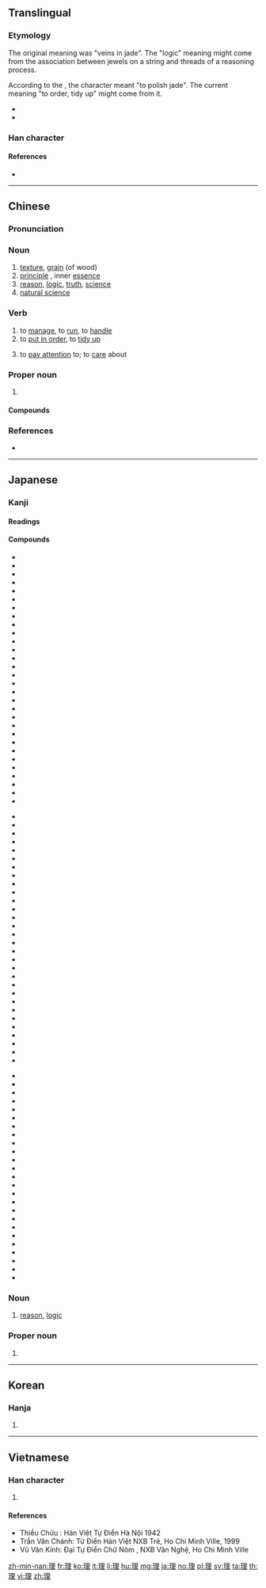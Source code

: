 ==Translingual==
{{stroke order|type=animate}}

===Etymology===
{{Han compound|玉|里|c1=s|c2=p|t1=jade|ls=psc}}

The original meaning was "veins in jade". The "logic" meaning might come from the association between jewels on a string and threads of a reasoning process.

According to the {{w|Shuowen Jiezi}}, the character meant "to polish jade". The current meaning "to order, tidy up" might come from it.

* {{cite-web
|url=http://www.kanjinetworks.com/eng/kanji-dictionary/online-kanji-etymology-dictionary.cfm?kanji_id=KUARx20
|title=理
|work=An Etymological Dictionary of Chinese Character Interpretations
|author=Lawrence J. Howell, Hikaru Morimoto
|language=Japanese/English
|accessdate=2014-03-03}}
* {{cite-web
|url=http://www.chineseideographs.com/
|title=Chinese Characters An Ideographic Approach, Volume 2
|author=Dileep Rajeev.
|language=English
|accessdate=2014-03-03}}

===Han character===
{{Han char|rn=96|rad=玉|as=07|sn=11|four=16114|canj=MGWG|ids=⿰王里}}

====References====
* {{Han ref|kx=0733.040|dkj=21014|dj=1145.010|hdz=21115.130|uh=7406|ud=29702|bh=B27A|bd=45690}}

----

==Chinese==
{{zh-forms}}

===Pronunciation===
{{zh-pron
|m=lǐ
|c=lei5
|h=pfs=lî
|md=
|mn=lí
|w=
|mc=y
|oc=y
|cat=n,v
}}

===Noun===
{{zh-noun}}

# [[texture]], [[grain]] (of wood)
# [[principle]] , inner [[essence]]
# [[reason]], [[logic]], [[truth]], [[science]]
# [[natural science]]

===Verb===
{{zh-verb}}

# to [[manage]], to [[run]], to [[handle]]
# to [[put in order]], to [[tidy up]]
# {{lb|zh|used in negative}} to [[pay attention]] to; to [[care]] about
#: {{zh-x|他們 '''不理''' 我。|They are '''ignoring''' me.}}
#: {{zh-x|佢 連 自己 個 仔 都 唔 理。|He doesn't '''care about''' even his own son.|C}}

===Proper noun===
{{zh-proper noun}}

# {{surname|lang=zh}}

====Compounds====
{{zh-der|理財|理睬|理茬兒|理當|理短|理髮|理該|理合|理化|理會|理家|理解|理科|理虧|理療|理路|理亂|理論|理氣|理屈|理屈詞窮|理事|理順|理所當然|理想|理性|理性認識|理學|理應|理由|理喻|理直氣壯|理智}}

===References===
* {{cite-web
|url=http://www.mdbg.net/chindict/chindict.php?page=worddict&wdrst=0&wdqb=理
|title=理
|work=MDBG English to Chinese dictionary ( Based on CC-CEDICT )
|language=Mandarin/English
|accessdate=2014-03-03}}

----

==Japanese==

===Kanji===
{{ja-kanji|grade=2|rs=玉07}}

====Readings====
{{ja-readings
|goon=[[り]] (ri)
|kanon=[[り]] (ri)
|kun=[[すじ]] (suji), [[ことわり]] (kotowari), [[おさめる]] (osameru)}}

====Compounds====
{{top3}}
* {{ja-r|学理|がくり}}
* {{ja-r|楽理|がくり}}
* {{ja-r|管理|かんり}}
* {{ja-r|棋理|きり}}
* {{ja-r|義理|ぎり}}
* {{ja-r|教理|きょうり}}
* {{ja-r|経理|けいり}}
* {{ja-r|原理|げんり}}
* {{ja-r|公理|こうり}}
* {{ja-r|合理|ごうり}}
* {{ja-r|合理主義|ごうりしゅぎ}}
* {{ja-r|合理的|ごうりてき}}
* {{ja-r|事理|じり}}
* {{ja-r|受理|じゅり}}
* {{ja-r|修理|しゅうり}}
* {{ja-r|処理|しょり}}
* {{ja-r|条理|じょうり}}
* {{ja-r|審理|しんり}}
* {{ja-r|心理|しんり}}
* {{ja-r|心理学|しんりがく}}
* {{ja-r|真理|しんり}}
* {{ja-r|推理|すいり}}
* {{ja-r|性理学|せいりがく}}
* {{ja-r|整理|せいり}}
* {{ja-r|生理|せいり}}
* {{ja-r|摂理|せつり}}
* {{ja-r|総理|そうり}}
* {{ja-r|代理|だいり}}
* {{ja-r|代理人|だいりにん}}
* {{ja-r|大理石|だいりせき}}
{{mid3}}
* {{ja-r|地理|ちり}}
* {{ja-r|地理学|ちりがく}}
* {{ja-r|調理|ちょうり}}
* {{ja-r|定理|ていり}}
* {{ja-r|哲理|てつり}}
* {{ja-r|天理|てんり}}
* {{ja-r|道理|どうり}}
* {{ja-r|肌理|きり}}
* {{ja-r|非合理|ひごうり}}
* {{ja-r|不合理|ふごうり}}
* {{ja-r|物理|ぶつり}}
* {{ja-r|物理学|ぶつりがく}}
* {{ja-r|文理|ぶんり}}
* {{ja-r|弁理|べんり}}
* {{ja-r|無理|むり}}
* {{ja-r|無理数|むりすう}}
* {{ja-r|有理数|ゆうりすう}}
* {{ja-r|理化|りか}}
* {{ja-r|理科|りか}}
* {{ja-r|理解|りかい}}
* {{ja-r|理外|りがい}}
* {{ja-r|理学|りがく}}
* {{ja-r|理学博士|りがくはくし}}
* {{ja-r|理学療法|りがくりょうほう}}
* {{ja-r|理官|りかん}}
* {{ja-r|理気|りき}}
* {{ja-r|理義|りぎ}}
* {{ja-r|理屈|りくつ}}
* {{ja-r|理窟|りくつ}}
* {{ja-r|理工|りこう}}
{{mid3}}
* {{ja-r|理債|りせき}}
* {{ja-r|理財|りざい}}
* {{ja-r|理事|りじ}}
* {{ja-r|理実|りじつ}}
* {{ja-r|理数|りすう}}
* {{ja-r|理勢|りせい}}
* {{ja-r|理性|りせい}}
* {{ja-r|理想|りそう}}
* {{ja-r|理想郷|りそうきょう}}
* {{ja-r|理想主義|りそうしゅぎ}}
* {{ja-r|理知|りち}}
* {{ja-r|理念|りねん}}
* {{ja-r|理髪|りはつ}}
* {{ja-r|理蛮|りばん}}
* {{ja-r|理非|りひ}}
* {{ja-r|理不尽|りふじん}}
* {{ja-r|理法|りほう}}
* {{ja-r|理由|りゆう}}
* {{ja-r|理容|りよう}}
* {{ja-r|理乱|りらん}}
* {{ja-r|理路|りろ}}
* {{ja-r|理論|りろん}}
* {{ja-r|料理|りょうり}}
* {{ja-r|倫理|りんり}}
* {{ja-r|論理|ろんり}}
{{bottom}}

===Noun===
{{ja-noun|り}}

# [[reason]], [[logic]]

===Proper noun===
{{ja-pos|おさむ|proper}}

# {{given name|male|lang=ja|sort=おさむ}}

----

==Korean==

===Hanja===
{{ko-hanja|hangeul=[[리]], [[이]]|eumhun=|rv=ri, i|mr=ri, i|y=li, i}}

# {{defn|lang=ko|sort=玉07}}

----

==Vietnamese==

===Han character===
{{vi-hantu|[[lí]], [[lý]], [[lẽ]], [[nhẽ]]|rs=玉07}}

# {{defn|lang=vi|sort=玉07}}

====References====
* Thiều Chửu : Hán Việt Tự Điển Hà Nội 1942
* Trần Văn Chánh: Từ Điển Hán Việt NXB Trẻ, Ho Chi Minh Ville, 1999
* Vũ Văn Kính: Đại Tự Điển Chữ Nôm , NXB Văn Nghệ, Ho Chi Minh Ville

[[zh-min-nan:理]]
[[fr:理]]
[[ko:理]]
[[it:理]]
[[li:理]]
[[hu:理]]
[[mg:理]]
[[ja:理]]
[[no:理]]
[[pl:理]]
[[sv:理]]
[[ta:理]]
[[th:理]]
[[vi:理]]
[[zh:理]]